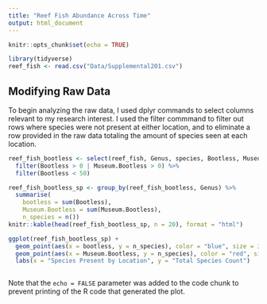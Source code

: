 ```yaml
---
title: "Reef Fish Abundance Across Time"
output: html_document
---
```




```r
knitr::opts_chunk$set(echo = TRUE)
```

```r
library(tidyverse)
reef_fish <- read.csv("Data/Supplemental201.csv")
```

## Modifying Raw Data

To begin analyzing the raw data, I used dplyr commands to select columns relevant to my research interest. I used the filter commmand to filter out rows where species were not present at either location, and to eliminate a row provided in the raw data totaling the amount of species seen at each location.

```r
reef_fish_bootless <- select(reef_fish, Genus, species, Bootless, Museum.Bootless, Fished) %>% 
  filter(Bootless > 0 | Museum.Bootless > 0) %>% 
  filter(Bootless < 50)
```

```r
reef_fish_bootless_sp <- group_by(reef_fish_bootless, Genus) %>%
  summarise(
    bootless = sum(Bootless),
    Museum.Bootless = sum(Museum.Bootless),
    n_species = n())
knitr::kable(head(reef_fish_bootless_sp, n = 20), format = "html")
```

```r
ggplot(reef_fish_bootless_sp) +
  geom_point(aes(x = bootless, y = n_species), color = "blue", size = 3, alpha = 0.4) +
  geom_point(aes(x = Museum.Bootless, y = n_species), color = "red", size = 3, alpha = 0.4) +
  labs(x = "Species Present by Location", y = "Total Species Count")
```



```r

```

Note that the `echo = FALSE` parameter was added to the code chunk to prevent printing of the R code that generated the plot.
